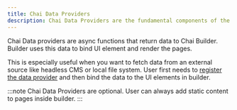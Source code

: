 ```yaml
---
title: Chai Data Providers
description: Chai Data Providers are the fundamental components of the Chai Builder, serving as the core elements for Chai Builder Apps.
---
```


Chai Data providers are async functions that return data to Chai Builder.
Builder uses this data to bind UI element and render the pages.

This is especially useful when you want to fetch data from an external source like headless CMS or local file system.
User first needs to [register the data provider](/data-providers/registering-data-providers) and then bind the data to the UI elements in builder.

:::note
Chai Data Providers are optional. User can always add static content to pages inside builder.
:::